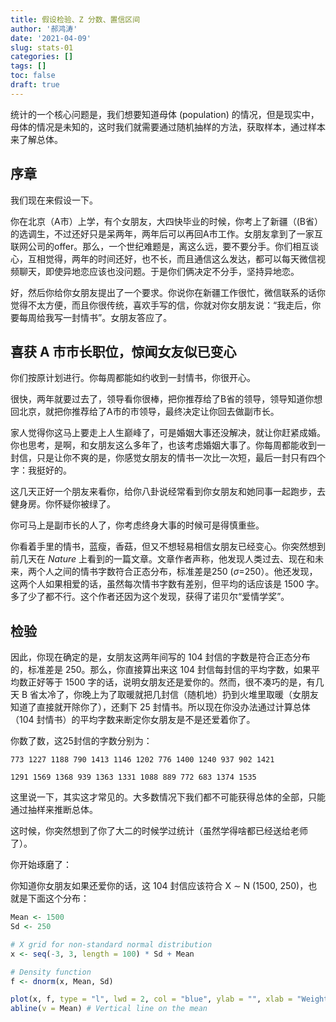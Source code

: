 ```yaml
---
title: 假设检验、Z 分数、置信区间
author: '郝鸿涛'
date: '2021-04-09'
slug: stats-01
categories: []
tags: []
toc: false
draft: true
---
```


统计的一个核心问题是，我们想要知道母体 (population) 的情况，但是现实中，母体的情况是未知的，这时我们就需要通过随机抽样的方法，获取样本，通过样本来了解总体。 

## 序章

我们现在来假设一下。 

你在北京（A市）上学，有个女朋友，大四快毕业的时候，你考上了新疆（(B省）的选调生，不过还好只是呆两年，两年后可以再回A市工作。女朋友拿到了一家互联网公司的offer。那么，一个世纪难题是，离这么远，要不要分手。你们相互谈心，互相觉得，两年的时间还好，也不长，而且通信这么发达，都可以每天微信视频聊天，即使异地恋应该也没问题。于是你们俩决定不分手，坚持异地恋。 

好，然后你给你女朋友提出了一个要求。你说你在新疆工作很忙，微信联系的话你觉得不太方便，而且你很传统，喜欢手写的信，你就对你女朋友说：“我走后，你要每周给我写一封情书”。女朋友答应了。 

## 喜获 A 市市长职位，惊闻女友似已变心

你们按原计划进行。你每周都能如约收到一封情书，你很开心。 

很快，两年就要过去了，领导看你很棒，把你推荐给了B省的领导，领导知道你想回北京，就把你推荐给了A市的市领导，最终决定让你回去做副市长。 

家人觉得你这马上要走上人生巅峰了，可是婚姻大事还没解决，就让你赶紧成婚。你也思考，是啊，和女朋友这么多年了，也该考虑婚姻大事了。你每周都能收到一封信，只是让你不爽的是，你感觉女朋友的情书一次比一次短，最后一封只有四个字：我挺好的。 

这几天正好一个朋友来看你，给你八卦说经常看到你女朋友和她同事一起跑步，去健身房。你怀疑你被绿了。 

你可马上是副市长的人了，你考虑终身大事的时候可是得慎重些。 

你看着手里的情书，蓝瘦，香菇，但又不想轻易相信女朋友已经变心。你突然想到前几天在  *Nature* 上看到的一篇文章。文章作者声称，他发现人类过去、现在和未来，两个人之间的情书字数符合正态分布，标准差是250 ($\sigma$=250）。他还发现，这两个人如果相爱的话，虽然每次情书字数有差别，但平均的话应该是 1500 字。多了少了都不行。这个作者还因为这个发现，获得了诺贝尔“爱情学奖”。 

## 检验

因此，你现在确定的是，女朋友这两年间写的 104 封信的字数是符合正态分布的，标准差是 250。那么，你直接算出来这 104 封信每封信的平均字数，如果平均数正好等于 1500 字的话，说明女朋友还是爱你的。然而，很不凑巧的是，有几天 B 省太冷了，你晚上为了取暖就把几封信（随机地）扔到火堆里取暖（女朋友知道了直接就开除你了），还剩下 25 封情书。所以现在你没办法通过计算总体（104 封情书）的平均字数来断定你女朋友是不是还爱着你了。 

你数了数，这25封信的字数分别为： 

```
773 1227 1188 790 1413 1146 1202 776 1400 1240 937 902 1421 

1291 1569 1368 939 1363 1331 1088 889 772 683 1374 1535
```

这里说一下，其实这才常见的。大多数情况下我们都不可能获得总体的全部，只能通过抽样来推断总体。

这时候，你突然想到了你了大二的时候学过统计（虽然学得啥都已经送给老师了）。 

你开始琢磨了： 

你知道你女朋友如果还爱你的话，这 104 封信应该符合 X $\sim$ N (1500, 250)，也就是下面这个分布： 

```r
Mean <- 1500
Sd <- 250

# X grid for non-standard normal distribution
x <- seq(-3, 3, length = 100) * Sd + Mean 

# Density function
f <- dnorm(x, Mean, Sd)

plot(x, f, type = "l", lwd = 2, col = "blue", ylab = "", xlab = "Weight")
abline(v = Mean) # Vertical line on the mean
```
